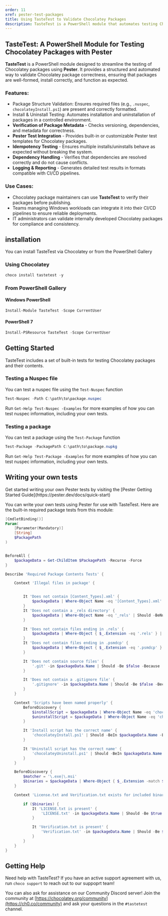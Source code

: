 ```yaml
---
order: 11
xref: pester-test-packages
title: Using TasteTest to Validate Chocolatey Packages
description: TasteTest is a PowerShell module that automates testing Chocolatey packages using Pester, ensuring they install, uninstall, and function correctly.
---
```


## **TasteTest: A PowerShell Module for Testing Chocolatey Packages with Pester**

**TasteTest** is a PowerShell module designed to streamline the testing of Chocolatey packages using **Pester**. It provides a structured and automated way to validate Chocolatey package correctness, ensuring that packages are well-formed, install correctly, and function as expected.  

### **Features:**
- Package Structure Validation: Ensures required files (e.g., `.nuspec`, `chocolateyInstall.ps1`) are present and correctly formatted.
- Install & Uninstall Testing: Automates installation and uninstallation of packages in a controlled environment.
- **Verification of Package Metadata** - Checks versioning, dependencies, and metadata for correctness.
- **Pester Test Integration** - Provides built-in or customizable Pester test templates for Chocolatey packages.
- **Idempotency Testing** - Ensures multiple installs/uninstalls behave as expected without breaking the system.
- **Dependency Handling** - Verifies that dependencies are resolved correctly and do not cause conflicts.
- **Logging & Reporting** - Generates detailed test results in formats compatible with CI/CD pipelines.

### **Use Cases:**
- Chocolatey package maintainers can use **TasteTest** to verify their packages before publishing.
- Teams managing Windows workloads can integrate it into their CI/CD pipelines to ensure reliable deployments.
- IT administrators can validate internally developed Chocolatey packages for compliance and consistency.

## installation

You can install TasteTest via Chocolatey or from the PowerShell Gallery

### Using Chocolatey

```powershell
choco install tastetest -y
```

### From PowerShell Gallery

#### Windows PowerShell

```powershell
Install-Module TasteTest -Scope CurrentUser
```

#### PowerShell 7

```powershell
Install-PSResource TasteTest -Scope CurrentUser
```

## Getting Started

TasteTest includes a set of built-in tests for testing Chocolatey packages and their contents.

### Testing a Nuspec file

You can test a nuspec file using the `Test-Nuspec` function

```powershell
Test-Nuspec -Path C:\path\to\package.nuspec
```

Run `Get-Help Test-Nuspec -Examples` for more examples of how you can test nuspec information, including your own tests.

### Testing a package

You can test a package using the `Test-Package` function

```powershell
Test-Package -PackagePath C:\path\to\package.nupkg
```

Run `Get-Help Test-Package -Examples` for more examples of how you can test nuspec information, including your own tests.


## Writing your own tests

<Callout type="info" Title='Get more information'>
Get started writing your own Pester tests by visiting the [Pester Getting Started Guide](https://pester.dev/docs/quick-start)
</Callout>

You can write your own tests using Pester for use with TasteTest. Here are the built-in required package tests from this module:

```powershell
[CmdletBinding()]
Param(
    [Parameter(Mandatory)]
    [String]
    $PackagePath
)


BeforeAll {
    $packageData = Get-ChildItem $PackagePath -Recurse -Force
}

Describe 'Required Package Contents Tests' {

    Context 'Illegal files in package' {


        It 'Does not contain [Content_Types].xml' {
            $packageData | Where-Object Name -eq '[Content_Types].xml' | Should -BeNullOrEmpty -Because 'CPMR0004 - Do Not Package Internal Files (package)'
        }
        It 'Does not contain a _rels directory' {
            $packageData | Where-Object Name -eq '_rels' | Should -BeNullOrEmpty -Because 'CPMR0004 - Do Not Package Internal Files (package)'
        }

        It 'Does not contain files ending in .rels' {
            $packageData | Where-Object { $_.Extension -eq '.rels' } | Should -BeNullOrEmpty -Because 'CPMR0004 - Do Not Package Internal Files (package)'
        }
        It 'Does not contain files ending in .psmdcp' {
            $packageData | Where-Object { $_.Extension -eq '.psmdcp' } | Should -BeNullOrEmpty -Because 'CPMR0004 - Do Not Package Internal Files (package)'
        }

        It 'Does not contain source files' {
            '.git' -in $packageData.Name | Should -Be $false -Because 'CPMR0013 - Source Control Files Are Packaged (package)'
        }

        It 'Does not contain a .gitignore file' {
            '.gitignore' -in $packageData.Name | Should -Be $false -Because 'CPMR0025 - Source Control Ignore Files Are Packaged (package)'
        }
    }

    Context 'Scripts have been named properly' {
        BeforeDiscovery {
            $installScript = $packageData | Where-Object Name -eq 'chocolateyInstall.ps1'
            $uninstallScript = $packageData | Where-Object Name -eq 'chocolateyUninstall.ps1'
        }

        It 'Install script has the correct name' {
            'chocolateyInstall.ps1' | Should -BeIn $packageData.Name -Because 'CPMR0003 - Install Script Named Incorrectly (package)'
        }

        It 'Uninstall script has the correct name' {
            'chocolateyUninstall.ps1' | Should -BeIn $packageData.Name -Because 'CPMR0015 - Uninstall Script Named Incorrectly (script)'
        }
    }

    BeforeDiscovery {
        $matcher = '\.exe|\.msi'
        $binaries = $packageData | Where-Object { $_.Extension -match $matcher }
    }

    Context 'License.txt and Verification.txt exists for included binaries' {

        if ($binaries) {
            It 'LICENSE.txt is present' {
                'LICENSE.txt' -in $packageData.Name | Should -Be $true -Because 'CPMR0005 - LICENSE.txt file missing when binaries included (package)'
            }

            It 'Verification.txt is present' {
                'Verification.txt' -in $packageData.Name | Should -Be $true -Because 'CPMR0006 - VERIFICATION.txt file missing when binaries included (package)'
            }
        }
    }
}
```

## Getting Help

Need help with TasteTest? If  you have an active support agreement with us, run `choco support` to reach out to our suppoprt team!

You can also ask for assistance on our Community Discord server! Join the community at [https://chocolatey.org/community](https://ch0.co/community) and ask your questions in the `#tastetest` channel.
